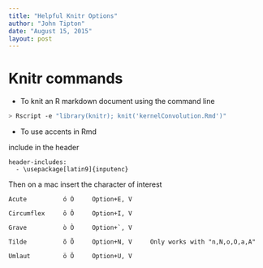 ```yaml
---
title: "Helpful Knitr Options"
author: "John Tipton"
date: "August 15, 2015"
layout: post
---
```


# Knitr commands 
* To knit an R markdown document using the command line 
```bash
> Rscript -e "library(knitr); knit('kernelConvolution.Rmd')"
```

* To use accents in Rmd

include in the header

```
header-includes:
  - \usepackage[latin9]{inputenc}
```

Then on a mac insert the character of interest

```
Acute          ó Ó     Option+E, V

Circumflex     ô Ô     Option+I, V

Grave          ò Ò     Option+`, V	

Tilde          õ Õ     Option+N, V     Only works with "n,N,o,O,a,A"

Umlaut         ö Ö     Option+U, V
```
	

